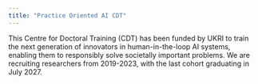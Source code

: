 ```yaml
---
title: "Practice Oriented AI CDT"
---
```


This Centre for Doctoral Training (CDT) has been funded by UKRI to train the next generation of innovators in human-in-the-loop AI systems, enabling them to responsibly solve societally important problems. We are recruiting researchers from 2019-2023, with the last cohort graduating in July 2027.
